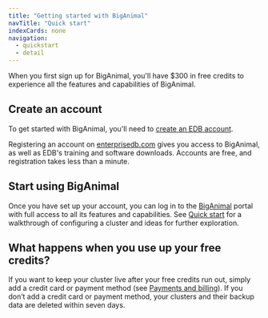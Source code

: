 ```yaml
---
title: "Getting started with BigAnimal"
navTitle: "Quick start" 
indexCards: none
navigation:
  - quickstart
  - detail
---
```


When you first sign up for BigAnimal, you'll have $300 in free credits to experience all the features and capabilities of BigAnimal.

## Create an account

To get started with BigAnimal, you'll need to [create an EDB account](detail/create_an_account). 

Registering an account on [enterprisedb.com](https://www.enterprisedb.com/) gives you access to BigAnimal, as well as EDB's training and software downloads. 
Accounts are free, and registration takes less than a minute.

## Start using BigAnimal

Once you have set up your account, you can log in to the [BigAnimal](https://portal.biganimal.com) portal with full access to all its features and capabilities. See [Quick start](quickstart) for a walkthrough of configuring a cluster and ideas for further exploration.

## What happens when you use up your free credits? 

If you want to keep your cluster live after your free credits run out, simply add a credit card or payment method (see [Payments and billing](/biganimal/latest/pricing_and_billing/#payments-and-billing)). If you don’t add a credit card or payment method, your clusters and their backup data are deleted within seven days. 
